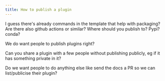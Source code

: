 ```yaml
---
title: How to publish a plugin
---
```


I guess there's already commands in the template that help with packaging? Are there also github actions or similar?
Where should you publish to? Pypi? conda?

We do want people to publish plugins right?

Can you share a plugin with a few people without publishing publicly, eg if it has something private in it?

Do we want people to do anything else like send the docs a PR so we can list/publicise their plugin?

